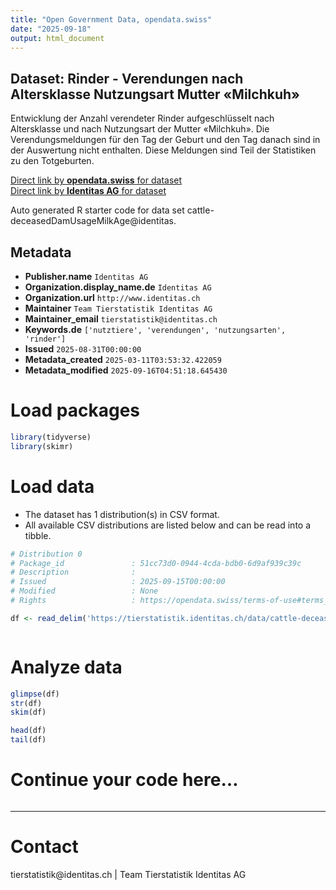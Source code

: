 ```yaml
---
title: "Open Government Data, opendata.swiss"
date: "2025-09-18"
output: html_document
---
```


## Dataset: Rinder - Verendungen nach Altersklasse Nutzungsart Mutter «Milchkuh»

Entwicklung der Anzahl verendeter Rinder aufgeschlüsselt nach Altersklasse und nach Nutzungsart der Mutter «Milchkuh». Die Verendungsmeldungen für den Tag der Geburt und den Tag danach sind in der Auswertung nicht enthalten. Diese Meldungen sind Teil der Statistiken zu den Totgeburten.

[Direct link by **opendata.swiss** for dataset](https://opendata.swiss/de/dataset/rinder-verendungen-nach-altersklasse-nutzungsart-mutter-milchkuh)<br>
[Direct link by **Identitas AG** for dataset](https://tierstatistik.identitas.ch/)

Auto generated R starter code for data set cattle-deceasedDamUsageMilkAge@identitas.

## Metadata

- **Publisher.name** `Identitas AG`
- **Organization.display_name.de** `Identitas AG`
- **Organization.url** `http://www.identitas.ch`
- **Maintainer** `Team Tierstatistik Identitas AG`
- **Maintainer_email** `tierstatistik@identitas.ch`
- **Keywords.de** `['nutztiere', 'verendungen', 'nutzungsarten', 'rinder']`
- **Issued** `2025-08-31T00:00:00`
- **Metadata_created** `2025-03-11T03:53:32.422059`
- **Metadata_modified** `2025-09-16T04:51:18.645430`


# Load packages

```r

library(tidyverse)
library(skimr)

```

# Load data

-   The dataset has 1 distribution(s) in CSV format.
-   All available CSV distributions are listed below and can be read into a tibble.

```r

# Distribution 0
# Package_id               : 51cc73d0-0944-4cda-bdb0-6d9af939c39c
# Description              : 
# Issued                   : 2025-09-15T00:00:00
# Modified                 : None
# Rights                   : https://opendata.swiss/terms-of-use#terms_by

df <- read_delim('https://tierstatistik.identitas.ch/data/cattle-deceasedDamUsageMilkAge.csv')



```

# Analyze data

```r

glimpse(df)
str(df)
skim(df)

head(df)
tail(df)

```

# Continue your code here...

```r

```

------------------------------------------------------------------------

# Contact

tierstatistik@identitas.ch | Team Tierstatistik Identitas AG
